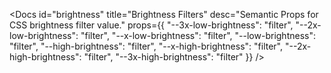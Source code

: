 
<Docs id="brightness" title="Brightness Filters" desc="Semantic Props for CSS brightness filter value." props={{
	"--3x-low-brightness": "filter",
	"--2x-low-brightness": "filter",
	"--x-low-brightness": "filter",
	"--low-brightness": "filter",
	"--high-brightness": "filter",
	"--x-high-brightness": "filter",
	"--2x-high-brightness": "filter",
	"--3x-high-brightness": "filter"
}} />